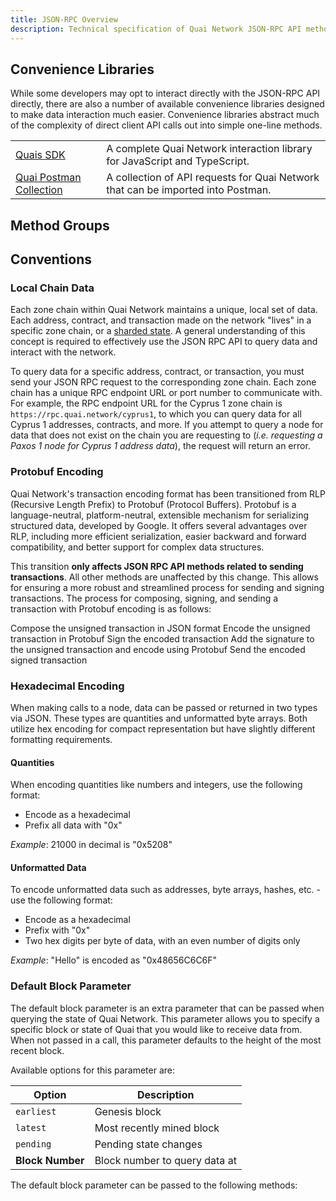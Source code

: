 ```yaml
---
title: JSON-RPC Overview
description: Technical specification of Quai Network JSON-RPC API methods and usage.
---
```


## Convenience Libraries

While some developers may opt to interact directly with the JSON-RPC API directly, there are also a number of available convenience libraries designed to make data interaction much easier. Convenience libraries abstract much of the complexity of direct client API calls out into simple one-line methods.

|                                                 |                                                                                  |
| ----------------------------------------------- | -------------------------------------------------------------------------------- |
| [Quais SDK](/sdk/introduction)                  | A complete Quai Network interaction library for JavaScript and TypeScript.       |
| [Quai Postman Collection](/build/apis/postman/) | A collection of API requests for Quai Network that can be imported into Postman. |

## Method Groups

<CardGroup cols={4}>
	<Card
		title='Addresses'
		href='/build/playground/addresses'
		icon='address-card'
	/>
	<Card
		title='Blocks'
		href='/build/playground/blocks'
		icon='cube'
	/>
	<Card
		title='Transactions'
		href='/build/playground/transactions'
		icon='right-left'
	/>
	<Card
		title='Conversions'
		href='/build/playground/conversion'
		icon='right-left'
	/>
	<Card
		title='Gas and Fees'
		href='/build/playground/gas-and-fee'
		icon='gas-pump'
	/>
	<Card
		title='Transaction Pool'
		href='/build/playground/txpool'
		icon='line-columns'
	/>
	<Card
		title='debug'
		href='/build/playground/debug'
		icon='bug'
	/>
	<Card
		title='Network'
		href='/build/playground/net'
		icon='wifi'
	/>
	<Card
		title='Other'
		href='/build/playground/other'
		icon='screwdriver-wrench'
	/>
</CardGroup>

## Conventions

### Local Chain Data

Each zone chain within Quai Network maintains a unique, local set of data. Each address, contract, and transaction made on the network "lives" in a specific zone chain, or a [sharded state](/learn/advanced-introduction/hierarchical-structure/sharding). A general understanding of this concept is required to effectively use the JSON RPC API to query data and interact with the network.

To query data for a specific address, contract, or transaction, you must send your JSON RPC request to the corresponding zone chain. Each zone chain has a unique RPC endpoint URL or port number to communicate with. For example, the RPC endpoint URL for the Cyprus 1 zone chain is `https://rpc.quai.network/cyprus1`, to which you can query data for all Cyprus 1 addresses, contracts, and more. If you attempt to query a node for data that does not exist on the chain you are requesting to (_i.e. requesting a Paxos 1 node for Cyprus 1 address data_), the request will return an error.

### Protobuf Encoding

Quai Network's transaction encoding format has been transitioned from RLP (Recursive Length Prefix) to Protobuf (Protocol Buffers). Protobuf is a language-neutral, platform-neutral, extensible mechanism for serializing structured data, developed by Google. It offers several advantages over RLP, including more efficient serialization, easier backward and forward compatibility, and better support for complex data structures.

This transition **only affects JSON RPC API methods related to sending transactions**. All other methods are unaffected by this change. This allows for ensuring a more robust and streamlined process for sending and signing transactions. The process for composing, signing, and sending a transaction with Protobuf encoding is as follows:

<Steps>
	<Step title='Compose Transaction'>Compose the unsigned transaction in JSON format</Step>
	<Step title='Encode Unsigned Transaction'>Encode the unsigned transaction in Protobuf</Step>
	<Step title='Sign Transaction'>Sign the encoded transaction</Step>
	<Step title='Encode Signed Transaction'>Add the signature to the unsigned transaction and encode using Protobuf</Step>
	<Step title='Send Transaction'>Send the encoded signed transaction</Step>
</Steps>

### Hexadecimal Encoding

When making calls to a node, data can be passed or returned in two types via JSON. These types are quantities and unformatted byte arrays. Both utilize hex encoding for compact representation but have slightly different formatting requirements.

#### Quantities

When encoding quantities like numbers and integers, use the following format:

- Encode as a hexadecimal
- Prefix all data with "0x"

<Note>_Example_: 21000 in decimal is "0x5208"</Note>

#### Unformatted Data

To encode unformatted data such as addresses, byte arrays, hashes, etc. - use the following format:

- Encode as a hexadecimal
- Prefix with "0x"
- Two hex digits per byte of data, with an even number of digits only

<Note>_Example_: "Hello" is encoded as "0x48656C6C6F"</Note>

### Default Block Parameter

The default block parameter is an extra parameter that can be passed when querying the state of Quai Network. This parameter allows you to specify a specific block or state of Quai that you would like to receive data from. When not passed in a call, this parameter defaults to the height of the most recent block.

Available options for this parameter are:

| Option           | Description                   |
| ---------------- | ----------------------------- |
| `earliest`       | Genesis block                 |
| `latest`         | Most recently mined block     |
| `pending`        | Pending state changes         |
| **Block Number** | Block number to query data at |

The default block parameter can be passed to the following methods:

<CardGroup cols={3}>
	<Card
		title='getBalance'
		href='/build/playground/other/getBalance'
	/>
	<Card
		title='getProof'
		href='/build/playground/other/getProof'
	/>
	<Card
		title='getCode'
		href='/build/playground/other/getCode'
	/>
	<Card
		title='getStorageAt'
		href='/build/playground/other/getStorageAt'
	/>
	<Card
		title='call'
		href='/build/playground/other/call'
	/>
	<Card
		title='estimateGas'
		href='/build/playground/gas-and-fee/estimateGas'
	/>
	<Card
		title='getTransactionCount'
		href='/build/playground/transactions/getTransactionCount'
	/>
</CardGroup>
